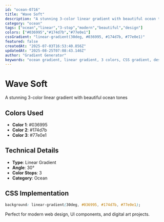 ```yaml
---
id: "ocean-0716"
title: "Wave Soft"
description: "A stunning 3-color linear gradient with beautiful ocean tones"
category: "ocean"
tags: ["ocean","linear","3-stop","modern","beautiful","design"]
colors: ["#036995","#174d7b","#77e0e1"]
cssGradient: "linear-gradient(30deg, #036995, #174d7b, #77e0e1)"
featured: false
createdAt: "2025-07-03T16:53:40.856Z"
updatedAt: "2025-08-25T07:08:43.146Z"
author: "Gradient Generator"
keywords: "ocean gradient, linear gradient, 3 colors, CSS gradient, design, #036995, #174d7b, #77e0e1"
---
```


# Wave Soft

A stunning 3-color linear gradient with beautiful ocean tones

## Colors Used
- **Color 1**: #036995
- **Color 2**: #174d7b
- **Color 3**: #77e0e1

## Technical Details
- **Type**: Linear Gradient
- **Angle**: 30°
- **Color Stops**: 3
- **Category**: Ocean

## CSS Implementation
```css
background: linear-gradient(30deg, #036995, #174d7b, #77e0e1);
```

Perfect for modern web design, UI components, and digital art projects.

